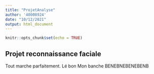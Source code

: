 ```yaml
---
title: "ProjetAnalyse"
author: '40008924'
date: "10/12/2021"
output: html_document
---
```


```r
knitr::opts_chunk$set(echo = TRUE)
```

## Projet reconnaissance faciale

Tout marche parfaitement.
Lé bon
Mon banche
BENEBNEBENEBENB
